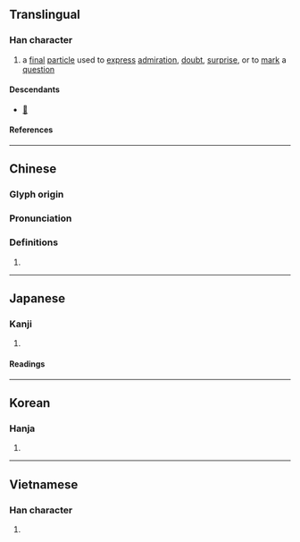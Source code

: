 {{also|欤}}
{{character info}}
==Translingual==

===Han character===
{{Han char|rn=76|rad=欠|as=14|sn=18|four=77882|canj=HCNO|ids=⿰與欠}}

# a [[final]] [[particle]] used to [[express]] [[admiration]], [[doubt]], [[surprise]], or to [[mark]] a [[question]]

====Descendants====
* [[𛀝]]

====References====
{{Han ref|kx=0573.010|dkj=16226|hdz=32152.100|uh=6B5F}}

----

==Chinese==
{{zh-forms|s=欤}}

===Glyph origin===
{{Han etym}}

===Pronunciation===
{{zh-pron
|m=yú
|c=jyu4
|mn=û
|mc=y
|oc=y
|ma=
|cat=part
}}

===Definitions===
{{zh-hanzi}}

# {{n-g|used for expressing an exclamatory, doubtful or questioning tone}}

----

==Japanese==
{{ja-kanji forms|欤|歟}}

===Kanji===
{{ja-kanji|grade=|rs=欠14|shin=欤}}

# {{rfdef|ja|sort=欠14}}

====Readings====
{{ja-readings
|goon=よ
|kanon=よ
|kun=か-, や-
}}

----

==Korean==

===Hanja===
{{ko-hanja|여}}

# {{rfdef|ko|sort=欠14}}

----

==Vietnamese==

===Han character===
{{vi-readings|rs=欠14|reading=ru}}

# {{rfdef|vi|sort=欠14}}